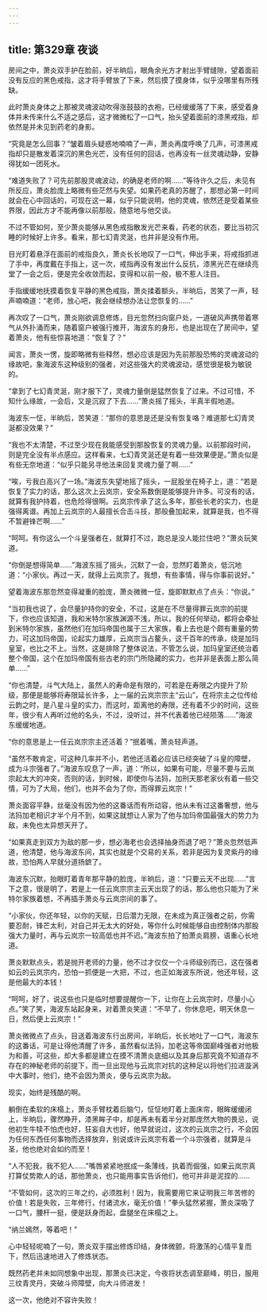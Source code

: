 ```yaml
---
---
---
```

title: 第329章 夜谈
---



房间之中，萧炎双手护在脸前，好半晌后，眼角余光方才射出手臂缝隙，望着面前没有反应的黑色戒指，这才将手臂放了下来，然后摸了摸身体，似乎没哪里有所残缺。

此时萧炎身体之上那被灵魂波动吹得涨鼓鼓的衣袍，已经缓缓落了下来，感受着身体并未传来什么不适之感后，这才微微松了一口气，抬头望着面前的漆黑戒指，却依然是并未见到药老的身影。

“究竟是怎么回事？”皱着眉头疑惑地喃喃了一声，萧炎再度呼唤了几声，可漆黑戒指却只是散发着深沉的黑色光芒，没有任何的回话，也再没有一丝灵魂动静，安静得犹如一团死水。

“难道失败了？可先前那股灵魂波动，的确是老师的啊……”等待许久之后，未见有所反应，萧炎脸庞上略微有些茫然与失望。如果药老真的苏醒了，那想必第一时间就会在心中回话的，可现在这一幕，似乎只能说明，他的灵魂，依然还是受着某些界限，因此方才不能再像以前那般，随意地与他交谈。

不过不管如何，至少萧炎能够从黑色戒指散发光芒来看，药老的状态，要比当初沉睡的时候好上许多。看来，那七幻青灵涎，也并非是没有作用。

目光盯着悬浮在面前的戒指良久，萧炎长长地叹了一口气，伸出手来，将戒指抓进了手中，再度戴在手指上，这一次，戒指再没有发出什么反抗，漆黑光芒在继续亮堂了一会之后，便是完全收敛而起，变得和以前一般，极不惹人注目。

手指缓缓地抚摸着恢复平静的黑色戒指，萧炎揉着额头，半晌后，苦笑了一声，轻声喃喃道：“老师，放心吧，我会继续想办法让您恢复的……”

再次叹了一口气，萧炎刚欲调息修炼，目光忽然扫向窗户处，一道破风声携带着寒气从外扑涌而来，随着窗户被强行推开，海波东的身形，也是出现在了房间中，望着萧炎，他有些惊喜地道：“恢复了？”

闻言，萧炎一愣，旋即略微有些释然，想必应该是因为先前那股恐怖的灵魂波动的缘故吧，象海波东这种级别的强者，对这些强大的灵魂波动，感觉很是极为敏锐的。

“拿到了七幻青灵涎，刚才服下了，灵魂力量倒是猛然恢复了过来。不过可惜，不知什么缘故，一会后，又是沉寂了下去……”萧炎摇了摇头，半真半假地道。

海波东一怔，半晌后，苦笑道：“那你的意思是还是没有恢复咯？难道那七幻青灵涎都没效果？”

“我也不太清楚，不过至少现在我能感受到那股恢复的灵魂力量。以前那段时间，则是完全没有半点感应。这样看来，七幻青灵涎还是有着一些效果便是。”萧炎似是有些无奈地道：“似乎只能另寻他法来回复灵魂力量了啊……”

“唉，亏我白高兴了一场。”海波东失望地摇了摇头，一屁股坐在椅子上，道：“若是恢复了实力的话，那么这次上云岚宗，安全系数倒是能够提升许多。可没有的话，就算有我护持着，也危险得很啊。云岚宗传承了这么多年，那些长老的实力，也是强得离谱。再加上云岚宗的人最擅长合击斗技，那般叠加起来，就算是我，也不得不暂避锋芒啊……”

“呵呵。有你这么一个斗皇强者在，就算打不过，跑总是没人能拦住吧？”萧炎玩笑道。

“你倒是想得简单……”海波东摇了摇头，沉默了一会，忽然盯着萧炎，低沉地道：“小家伙。再过一天，就得上云岚宗了。我想，有些事情，得与你事前说好。”

望着海波东那忽然变得凝重的脸庞，萧炎微微一怔，旋即默默点了点头：“你说。”

“当初我也说了，会尽量护持你的安全，不过，这是在不尽量得罪云岚宗的前提下，你也应该知道，我和米特尔家族渊源不浅，所以，我的任何举动，都将会牵扯到米特尔家族，虽然他们在加玛帝国也属于三大家族，看上去也是个颇有重量的势力，可这加玛帝国，论起实力雄厚，云岚宗当占鳌头，这千百年的传承，绕是加玛皇室，也比之不上。当然，这是排除了整体说法，不管怎么说，加玛皇室还统治着整个帝国，这个在加玛帝国有些古老的宗门所隐藏的实力，也并非是表面上那么简单……”

“你也清楚，斗气大陆上，虽然人的寿命是有限的，可若是在寿限之内提升了阶级，那便是能够将寿限延长许多，上一届的云岚宗宗主“云山”，在将宗主之位传给云韵之时，是八星斗皇的实力，而这时，距离他的寿限，还有着不少的时间，这些年，很少有人再听过他的名头，不过，没听过，并不代表着他已经陨落……”海波东缓缓地道。

“你的意思是上一任云岚宗宗主还活着？”抿着嘴，萧炎轻声道。

“虽然不敢肯定，可这种几率并不小，若他还活着必应该已经突破了斗皇的障壁，成为斗宗强者了。”海波东叹息了一声，道：“所以，如果有可能，尽量不要与云岚宗起太大的冲突，否则的话，到时候，即使你与法犸，加刑天那老家伙有着一些交情，可为了大局，他们，也并不会为了你，而得罪云岚宗！”

萧炎面容平静，丝毫没有因为他的这番话而有所动容，他从未有过这番奢想，他与法犸加老相识才半个月不到，如果这就想让人家为了他与加玛帝国最强大的势力为敌，未免也太异想天开了。

“如果真走到双方为敌的那一步，想必海老也会选择抽身而退了吧？”萧炎忽然低声道，他清楚，他与海波东间，其实也就是个交易的关系，若非是因为复灵紫丹的缘故，恐怕两人早就分道扬鏣了。

海波东沉默，抬眼盯着青年那平静的脸庞，半晌后，道：“只要云天不出现……”言下之意，很是明了，若是上一任云岚宗宗主云天出现了的话，那么他也只能为了米特尔家族着想，不再插手萧炎与云岚宗间的事了。

“小家伙，你还年轻，以你的天赋，日后潜力无限，在未成为真正强者之前，你需要忍耐，锋芒太利，对自己并无太大的好处，等你什么时候能够自由控制体内那股强大力量时，再与云岚宗一较高低也并不迟。”海波东拍了拍萧炎肩膀，语重心长地道。

萧炎默默点头，若是抛开老师的力量，他不过才仅仅一个斗师级别而已，这在强者如云的云岚宗内，恐怕一抓便是一大把，不过，也正如海波东所说，他还年轻，这是他最大的本钱！

“呵呵，好了，说这些也只是临时想要提醒你一下，让你在上云岚宗时，尽量小心点。”笑了笑，海波东站起身来，对着萧炎笑道：“不早了，你休息吧，明天休息一日，然后便上云岚宗！”

萧炎微微点了点头，目送着海波东行出房间，半晌后，长长地吐了一口气，海波东的这番话，可是让得他清醒了许多，虽然看似法犸，加老这等帝国巅峰强者对他极为和善，可这些，却大多都是建立在摸不清萧炎底细以及其身后那究竟不知道存不存在的神秘老师的前提下，而一旦出现他与云岚宗对抗的这种足以将他们拉进漩涡中大事时，他们，绝不会因为萧炎，便与云岚宗为敌。

现实，始终是残酷的啊。

躺倒在柔软的床榻上，萧炎手臂枕着后脑勺，怔怔地盯着上面床帘，眼眸缓缓闭上，半晌后，骤然睁开，漆黑眸子中，却是再未有着半分对那庞然大物的畏忌，说他初生牛犊不怕虎也好，狂妄自大也好，他早就说过，这次的云岚宗之行，不会因为任何东西任何事物而选择放弃，别说或许云岚宗有着一个斗宗强者，就算是斗圣，他也绝对会如约而至！

“人不犯我，我不犯人……”嘴唇紧紧地抿成一条薄线，执着而倔强，如果云岚宗真打算仗势欺人的话，那他萧炎，也只能用事实告诉他们，他可并非是泥捏的……

“不管如何，这次的三年之约，必须胜利！因为，我需要用它来证明我三年苦修的价值！若是失败，三年修行，付诸流水，毫无价值！”拳头猛然紧握，萧炎深吸了一口气，腰杆一挺，便是跃身而起，盘腿坐在床榻之上。

“纳兰嫣然，等着吧！”

心中轻轻呢喃了一句，萧炎双手摆出修炼印结，身体微颤，将激荡的心情平复而下，然后迅速地进入了修炼状态。

既然药老并未如同想象中出现，那萧炎已决定，今夜将状态调至巅峰，明日，服用三纹青灵丹，突破斗师障壁，向大斗师进发！

这一次，他绝对不容许失败！